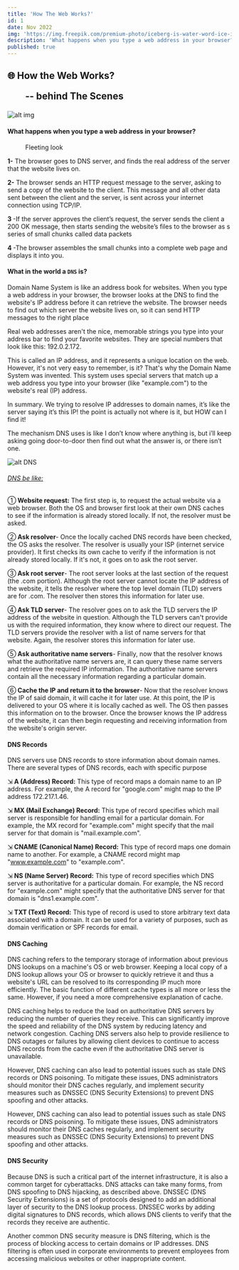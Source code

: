 ```yaml
---
title: 'How The Web Works?'
id: 1
date: Nov 2022
img: 'https://img.freepik.com/premium-photo/iceberg-is-water-word-ice-is-visible-bottom_549702-3218.jpg'
description: 'What happens when you type a web address in your browser?'
published: true
---
```


## 🌐 How the Web Works? <figure>-- behind The Scenes</figure>

![alt img](https://img.freepik.com/premium-photo/iceberg-is-water-word-ice-is-visible-bottom_549702-3218.jpg)

#### What happens when you type a web address in your browser?

<figure>Fleeting look</figure>

<strong>1-</strong> The browser goes to DNS server, and finds the real address of the server that the website lives on.

<strong>2-</strong> The browser sends an HTTP request message to the server, asking to send a copy of the website to the client. This message and all other data sent between the client and the server, is sent across your internet connection using TCP/IP.

<strong>3 </strong>-If the server approves the client’s request, the server sends the client a 200 OK message, then starts sending the website’s files to the browser as s series of small chunks called data packets

<strong>4 </strong>-The browser assembles the small chunks into a complete web page and displays it into you.

#### What in the world a `DNS` is?

Domain Name System is like an address book for websites. When you type a web address in your browser, the browser looks at the DNS to find the website's IP address before it can retrieve the website. The browser needs to find out which server the website lives on, so it can send HTTP messages to the right place

Real web addresses aren't the nice, memorable strings you type into your address bar to find your favorite websites. They are special numbers that look like this: 192.0.2.172.

This is called an IP address, and it represents a unique location on the web. However, it's not very easy to remember, is it? That's why the Domain Name System was invented. This system uses special servers that match up a web address you type into your browser (like "example.com") to the website's real (IP) address.

In summary. We trying to resolve IP addresses to domain names, it’s like the server saying it’s this IP! the point is actually not where is it, but HOW can I find it!

The mechanism DNS uses is like I don’t know where anything is, but i’ll keep asking going door-to-door then find out what the answer is, or there isn’t one.

![alt DNS](https://media.licdn.com/dms/image/D4E22AQGiqb-G1JERIQ/feedshare-shrink_2048_1536/0/1696255318020?e=2147483647&v=beta&t=Z_bdnr0FTVfGYCQO_gNYPBBTdj7SlYBRAVMTYfFxO0E)
###### <ins>DNS be like:</ins>



①<strong> Website request:</strong> The first step is, to request the actual website via a web browser. Both the OS and browser first look at their own DNS caches to see if the information is already stored locally. If not, the resolver must be asked.

②<strong> Ask resolver</strong>- Once the locally cached DNS records have been checked, the OS asks the resolver. The resolver is usually your ISP (internet service provider). It first checks its own cache to verify if the information is not already stored locally. If it's not, it goes on to ask the root server.

③<strong> Ask root server</strong>- The root server looks at the last section of the request (the .com portion). Although the root server cannot locate the IP address of the website, it tells the resolver where the top level domain (TLD) servers are for .com. The resolver then stores this information for later use.

④<strong> Ask TLD server</strong>- The resolver goes on to ask the TLD servers the IP address of the website in question. Although the TLD servers can't provide us with the required information, they know where to direct our request. The TLD servers provide the resolver with a list of name servers for that website. Again, the resolver stores this information for later use.

⑤<strong> Ask authoritative name servers</strong>- Finally, now that the resolver knows what the authoritative name servers are, it can query these name servers and retrieve the required IP information. The authoritative name servers contain all the necessary information regarding a particular domain.

⑥<strong> Cache the IP and return it to the browser</strong>- Now that the resolver knows the IP of said domain, it will cache it for later use. At this point, the IP is delivered to your OS where it is locally cached as well. The OS then passes this information on to the browser. Once the browser knows the IP address of the website, it can then begin requesting and receiving information from the website's origin server.

#### DNS Records

DNS servers use DNS records to store information about domain names. There are several types of DNS records, each with specific purpose

⇲<strong> A (Address) Record:</strong> This type of record maps a domain name to an IP address. For example, the A record for "google.com" might map to the IP address 172.217.1.46.

⇲<strong> MX (Mail Exchange) Record:</strong>  This type of record specifies which mail server is responsible for handling email for a particular domain. For example, the MX record for "example.com" might specify that the mail server for that domain is "mail.example.com".

⇲<strong> CNAME (Canonical Name) Record:</strong>  This type of record maps one domain name to another. For example, a CNAME record might map "www.example.com" to "example.com".

⇲<strong> NS (Name Server) Record:</strong>  This type of record specifies which DNS server is authoritative for a particular domain. For example, the NS record for "example.com" might specify that the authoritative DNS server for that domain is "dns1.example.com".

⇲<strong> TXT (Text) Record:</strong>  This type of record is used to store arbitrary text data associated with a domain. It can be used for a variety of purposes, such as domain verification or SPF records for email.

#### DNS Caching

DNS caching refers to the temporary storage of information about previous DNS lookups on a machine's OS or web browser. Keeping a local copy of a DNS lookup allows your OS or browser to quickly retrieve it and thus a website's URL can be resolved to its corresponding IP much more efficiently. The basic function of different cache types is all more or less the same. However, if you need a more comprehensive explanation of cache.

DNS caching helps to reduce the load on authoritative DNS servers by reducing the number of queries they receive. This can significantly improve the speed and reliability of the DNS system by reducing latency and network congestion. Caching DNS servers also help to provide resilience to DNS outages or failures by allowing client devices to continue to access DNS records from the cache even if the authoritative DNS server is unavailable.

However, DNS caching can also lead to potential issues such as stale DNS records or DNS poisoning. To mitigate these issues, DNS administrators should monitor their DNS caches regularly, and implement security measures such as DNSSEC (DNS Security Extensions) to prevent DNS spoofing and other attacks.

However, DNS caching can also lead to potential issues such as stale DNS records or DNS poisoning. To mitigate these issues, DNS administrators should monitor their DNS caches regularly, and implement security measures such as DNSSEC (DNS Security Extensions) to prevent DNS spoofing and other attacks.

#### DNS Security

Because DNS is such a critical part of the internet infrastructure, it is also a common target for cyberattacks. DNS attacks can take many forms, from DNS spoofing to DNS hijacking, as described above. DNSSEC (DNS Security Extensions) is a set of protocols designed to add an additional layer of security to the DNS lookup process. DNSSEC works by adding digital signatures to DNS records, which allows DNS clients to verify that the records they receive are authentic.

Another common DNS security measure is DNS filtering, which is the process of blocking access to certain domains or IP addresses. DNS filtering is often used in corporate environments to prevent employees from accessing malicious websites or other inappropriate content.